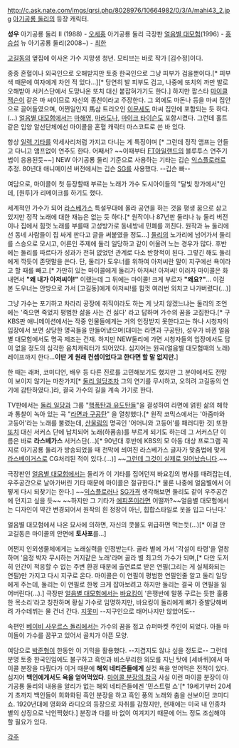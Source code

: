 http://c.ask.nate.com/imgs/qrsi.php/8028976/10664982/0/3/A/mahi43_2.jpg
[[아기공룡 둘리]]의 등장 캐릭터.

'''성우'''
아기공룡 둘리 II (1988) - [[오세홍]]
아기공룡 둘리 극장판 [[얼음별 대모험]](1996) - [[홍승섭]]
뉴 아기공룡 둘리(2008~) - [[최한]]

[[고길동]]의 옆집에 이사온 가수 지망생 청년. 모티브는 바로 작가 [김수정]이다.

종종 혼혈이나 외국인으로 오해받지만 토종 한국인으로 그냥 피부가 검을뿐이다.[* 피부색 때문에 여자에게 차인 적 있다...][* 당연히 발 피부도 검고, 나중에 또치의 까만 발로 오해받아 서커스단에서 도망나온 또치 대신 붙잡혀가기도 한다.] 하지만 팝스타 [[마이클 잭슨]]이 같은 마 씨이므로 자신의 종친이라고 주장한다. 그 외에도 마돈나 등을 마씨 집안으로 끌어들였으며, 어쩐일인지 馬삼 트리오인 [[이문세]]도 마씨 집안에 포함되는 듯 하다.(…) [[얼음별 대모험]]에서는 [[마해영]], [[마라도나]], [[마이크 타이슨]]도 포함시켰다. 그런데 홀트같은 입양 알선단체에선 마이콜을 혼혈 캐릭터 마스코트로 쓴 바 있다.

항상 [[일렉 기타]]를 악세사리처럼 가지고 다니는 게 특징이며 [* 그런데 정작 앰프는 안들고 다니고 앰프없이 연주도 한다. 어째서? ~~이때부터 [[FT아일랜드]]의 블루투스 연주기법이 응용된듯~~] NEW 아기공룡 둘리 기준으로 사용하는 기타는 깁슨 [[익스플로러]]로 추정. 80년대 애니메이션 버전에서는 깁슨 [[SG]]를 사용했다. --깁슨 빠--

여담으로, 마이콜이 첫 등장할때 부르는 노래가 가수 도시아이들의 "달빛 창가에서"인데, [원투]가 리메이크를 하기도 했다.

세계적인 가수가 되어 [[라스베가스]] 특설무대에 올라 공연을 하는 것을 평생 꿈으로 삼고 있지만 정작 노래에 대한 재능은 없는 듯 하다.[* 원작이나 87년판 둘리나 뉴 둘리 버전이나 집에서 힘껏 노래를 부를때 고성방가로 동네방네 민폐를 끼친다. 원작과 뉴 둘리에선 동네 사람들이 집 싸게 판다고 글을 써붙였을 정도...] [[둘리]]의 노가리에 넘어가서 둘리를 스승으로 모시고, 어른인 주제에 둘리 일당하고 같이 어울려 노는 경우가 많다. 후반에는 둘리를 따르다가 성과가 전혀 없었던 관계로 다소 반항적이 된다. 그렇긴 해도 둘리에게 깍듯이 존댓말을 쓴다. 단, 둘리가 도우너를 위하여 아저씨란 말이 지구에선 욕이라고 할 때를 빼고.[* 가만히 있는 마이콜에게 둘리가 아저씨! 아저씨! 이러자 마이콜은 화내면서 '''"왜 내가 아저씨야!"''' 이랬는데 그 뒤에는 마이콜! 크게 부르자 '''"왜요?"'''... 이걸 본 도우너는 안방으로 가서 [고길동]에게 아저씨!를 힘껏 여러번 외치고 나가버렸다(...)]

그냥 가수는 포기하고 차라리 공장에 취직이라도 하는 게 낫지 않겠느냐는 둘리의 조언에는 '죽으면 죽었지 평범한 삶을 사는 건 싫다' 라고 답하며 가수의 꿈을 고집한다.[* 구 KBS판 애니메이션에서는 작중 인물들에게는 거의 인정받지 못한다고는 하나 시청자의 입장에서 보면 상당한 명곡들을 만들어냈으며(대미는 라면과 구공탄), 성우가 바뀐 얼음별 대모험에서도 명곡 제조는 건재. 하지만 NEW둘리에 가면 시청자들의 입장에서도 답이 없을 정도의 심각한 음치캐릭터가 되어있다. 심지어는 원곡(얼음별 대모험때의 노래)레이프까지 한다...'''이딴 게 원래 컨셉이었다고 한다면 할 말 없지만.''']

한 때는 래퍼, 코미디언, 배우 등 다른 진로를 고민해보기도 했지만 그 분야에서도 전망이 보이지 않기는 마찬가지[* [[둘리 일당]]조차 그의 연기를 무시하고, 오히려 고길동의 연기에 감탄하였다.]라, 결국 가수의 길을 계속 가기로 한다.

TV판에서는 [[둘리 일당]]과 그룹 "[[핵폭탄과 유도탄들]]"을 결성하여 라면에 얽힌 삶의 해학과 통찰이 녹아 있는 곡 "[[라면과 구공탄]]" 을 열창했다.[* 원작 코믹스에서는 '아줌마와 고등어'라는 노래를 불렀는데, [[산울림]]의 명곡인 '어머니와 고등어'를 패러디한 것] 또한 [[또치]] 대신 서커스 단에 납치되어 노래(하품송)를 부르게 되기도 하는데 그 서커스단 이름은 바로  '''라스베가스''' 서커스단(...)[* 90년대 후반에 KBS의 모 아동 대상 프로그램 꼭지로 아기공룡 둘리가 방송되었을 때 천막에 씌여진 라스베가스 글자가 맞춤법에 맞게 [[라스베이거스]]로 CG처리된 적이 있다.(...)] ~~[[그런데 그것이 실제로 일어났습니다]].~~

극장판인 [[얼음별 대모험]]에서는 둘리가 이 기타를 집어던져 바요킹의 병사를 때려잡는데, 우주공간으로 날아가버린 기타 때문에 마이콜은 절규한다.[* 물론 나중에 얼음별에서 어떻게 다시 되찾기는 한다.] ~~[[익스플로러]]나 [[SG]]가격 생각해보면 둘리도 같이 우주공간에 던지고 싶을 듯~~ ~~하지만 그 기타가 [[에피폰]]이라면 어떨까?~~얼음별 대모험에서는 디자인이 약간 변경되어서 원작의 흰 정장이 아닌, 힙합스타일로 옷을 입고 다닌다.' 
 
얼음별 대모험에서 나온 묘사에 의하면, 자신의 콧물도 위급하면 먹는듯(…)[* 이걸 안 고길동은 마이콜의 안면에 '''토사포'''를…]

어쩐지 인외생물체에게는 노래실력을 인정받는다. 골라 별에 가서 '각설이 타령'을 열창하며 '음정 박자 무시하는 거지같은 노래'라며 골라 별 최고의 가수가 되며,[* 다만 도저히 인간이 적응할 수 없는 주변 환경 때문에 출연료로 받은 연필(그리는 게 실체화되는 연필)만 가지고 다시 지구로 온다. 마이콜은 이 연필이 평범한 연필인줄 알고 둘리 일당에게 주는데, 둘리는 이 연필로 한몫 크게 잡아보려고 하지만 둘리는 결국 이 연필을 잃어버린다(…).] 극장판 [[얼음별 대모험]]에서는 [[바요킹]]이 '은쟁반에 말똥 구르는 듯한 훌륭한 목소리'라고 칭찬하며 황실 가수로 임명하지만, 바요킹이 둘리에게 뼈가 증발당해버려 가수데뷔는 물 건너 간다. [[지못미]] --지구인으로 태어나지만 않았어도--

속편인 [[베이비 사우르스 돌리]]에서는 가수의 꿈을 접고 슈퍼마켓 주인이 되었다. 아들 마이돌이 가수를 꿈꾸고 있어서 골치가 아픈 모양.

여담으로 [[박준형]]이 한동안 이 기믹을 활용했다. --지겹지도 않냐 싶을 정도로--
그런데 분명 토종 한국인임에도 불구하고 흑인과 비스무리한 외모를 지닌 탓에 [세바퀴]에서 마이콜 분장을 다뤘다가 이거 때문에 '''해외 네티즌들에게''' 실컷 욕을 얻어먹은 전적이 있다. 심지어 '''백인에게서도 욕을 얻어먹었다'''. [http://sports.chosun.com/news/ntype.htm?id=201202290100200590017937&servicedate=20120228 마이콜 분장의 참극] 사실 이런 마이콜 분장이 아기공룡 둘리의 내용을 알리가 없는 해외 네티즌들에겐 '민스트럴 쇼'[* 19세기부터 20세기 초까지 백인들이 희화화된 흑인 분장을 하고 흑인 풍의 노래와 춤을 선보이던 코미디쇼. 1920년대에 영화와 라디오의 등장으로 자취를 감췄지만, 현재에는 미국 내 인종차별의 상징으로 낙인찍혔다.] 분장과 다를 바 없이 여겨지기 때문에 어느 정도 조심해야 할 필요가 있다.

[[각주]]

